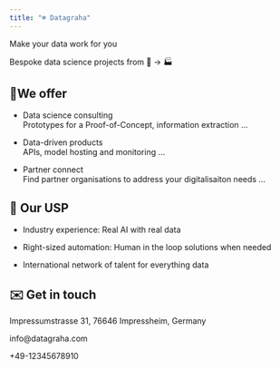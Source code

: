 ```yaml
---
title: "☸️ Datagraha"
---
```


Make your data work for you

Bespoke data science projects from 🧪 -\> 🏭

## 🙏We offer

-   Data science consulting\
    Prototypes for a Proof-of-Concept, information extraction ...

-   Data-driven products\
    APIs, model hosting and monitoring ...

-   Partner connect\
    Find partner organisations to address your digitalisaiton needs ...

## 💯 Our USP

-   Industry experience: Real AI with real data

-   Right-sized automation: Human in the loop solutions when needed

-   International network of talent for everything data

## ✉️ Get in touch

Impressumstrasse 31, 76646 Impressheim, Germany

info\@datagraha.com

+49-12345678910